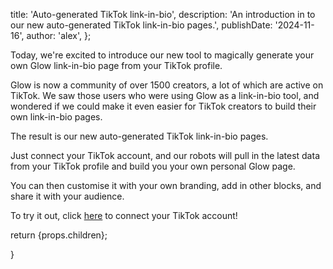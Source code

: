 
  title: 'Auto-generated TikTok link-in-bio',
  description:
    'An introduction in to our new auto-generated TikTok link-in-bio pages.',
  publishDate: '2024-11-16',
  author: 'alex',
};

Today, we're excited to introduce our new tool to magically generate your own Glow link-in-bio page from your TikTok profile.

Glow is now a community of over 1500 creators, a lot of which are active on TikTok. We saw those users who were using Glow as a link-in-bio tool, and wondered if we could make it even easier for TikTok creators to build their own link-in-bio pages.

The result is our new auto-generated TikTok link-in-bio pages.

Just connect your TikTok account, and our robots will pull in the latest data from your TikTok profile and build you your own personal Glow page.

You can then customise it with your own branding, add in other blocks, and share it with your audience.

To try it out, click [here](https://glow.as/i/tiktok) to connect your TikTok account!

  return <ArticleTemplate meta={metadata}>{props.children}</ArticleTemplate>;

}

